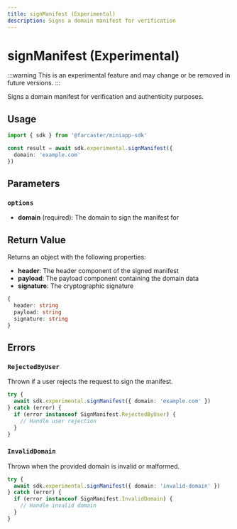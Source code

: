 ```yaml
---
title: signManifest (Experimental)
description: Signs a domain manifest for verification
---
```



# signManifest (Experimental)

:::warning
This is an experimental feature and may change or be removed in future versions.
:::

Signs a domain manifest for verification and authenticity purposes.

## Usage

```ts twoslash
import { sdk } from '@farcaster/miniapp-sdk'

const result = await sdk.experimental.signManifest({
  domain: 'example.com'
})
```

## Parameters

### `options`

- **domain** (required): The domain to sign the manifest for

## Return Value

Returns an object with the following properties:

- **header**: The header component of the signed manifest
- **payload**: The payload component containing the domain data  
- **signature**: The cryptographic signature

```ts
{
  header: string
  payload: string
  signature: string
}
```

## Errors

### `RejectedByUser`

Thrown if a user rejects the request to sign the manifest.

```ts
try {
  await sdk.experimental.signManifest({ domain: 'example.com' })
} catch (error) {
  if (error instanceof SignManifest.RejectedByUser) {
    // Handle user rejection
  }
}
```

### `InvalidDomain`

Thrown when the provided domain is invalid or malformed.

```ts
try {
  await sdk.experimental.signManifest({ domain: 'invalid-domain' })
} catch (error) {
  if (error instanceof SignManifest.InvalidDomain) {
    // Handle invalid domain
  }
}
```